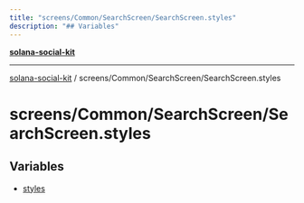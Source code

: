 ```yaml
---
title: "screens/Common/SearchScreen/SearchScreen.styles"
description: "## Variables"
---
```


[**solana-social-kit**](../../../../README.mdx)

***

[solana-social-kit](../../../../README.mdx) / screens/Common/SearchScreen/SearchScreen.styles

# screens/Common/SearchScreen/SearchScreen.styles

## Variables

- [styles](variables/styles.mdx)
